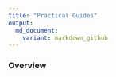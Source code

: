 ```yaml
---
title: "Practical Guides"
output: 
  md_document:
    variant: markdown_github
---
```


### Overview 
